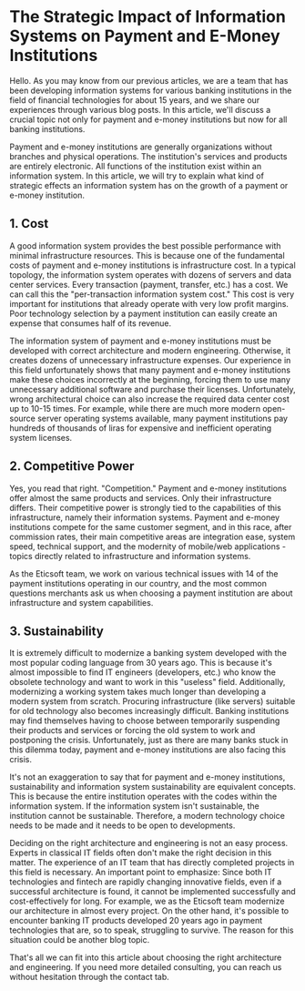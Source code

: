 # The Strategic Impact of Information Systems on Payment and E-Money Institutions

Hello. As you may know from our previous articles, we are a team that has been developing information systems for various banking institutions in the field of financial technologies for about 15 years, and we share our experiences through various blog posts. In this article, we'll discuss a crucial topic not only for payment and e-money institutions but now for all banking institutions.

Payment and e-money institutions are generally organizations without branches and physical operations. The institution's services and products are entirely electronic. All functions of the institution exist within an information system. In this article, we will try to explain what kind of strategic effects an information system has on the growth of a payment or e-money institution.

## 1. Cost

A good information system provides the best possible performance with minimal infrastructure resources. This is because one of the fundamental costs of payment and e-money institutions is infrastructure cost. In a typical topology, the information system operates with dozens of servers and data center services. Every transaction (payment, transfer, etc.) has a cost. We can call this the "per-transaction information system cost." This cost is very important for institutions that already operate with very low profit margins. Poor technology selection by a payment institution can easily create an expense that consumes half of its revenue.

The information system of payment and e-money institutions must be developed with correct architecture and modern engineering. Otherwise, it creates dozens of unnecessary infrastructure expenses. Our experience in this field unfortunately shows that many payment and e-money institutions make these choices incorrectly at the beginning, forcing them to use many unnecessary additional software and purchase their licenses. Unfortunately, wrong architectural choice can also increase the required data center cost up to 10-15 times. For example, while there are much more modern open-source server operating systems available, many payment institutions pay hundreds of thousands of liras for expensive and inefficient operating system licenses.

## 2. Competitive Power

Yes, you read that right. "Competition." Payment and e-money institutions offer almost the same products and services. Only their infrastructure differs. Their competitive power is strongly tied to the capabilities of this infrastructure, namely their information systems. Payment and e-money institutions compete for the same customer segment, and in this race, after commission rates, their main competitive areas are integration ease, system speed, technical support, and the modernity of mobile/web applications - topics directly related to infrastructure and information systems.

As the Eticsoft team, we work on various technical issues with 14 of the payment institutions operating in our country, and the most common questions merchants ask us when choosing a payment institution are about infrastructure and system capabilities.

## 3. Sustainability

It is extremely difficult to modernize a banking system developed with the most popular coding language from 30 years ago. This is because it's almost impossible to find IT engineers (developers, etc.) who know the obsolete technology and want to work in this "useless" field. Additionally, modernizing a working system takes much longer than developing a modern system from scratch. Procuring infrastructure (like servers) suitable for old technology also becomes increasingly difficult. Banking institutions may find themselves having to choose between temporarily suspending their products and services or forcing the old system to work and postponing the crisis. Unfortunately, just as there are many banks stuck in this dilemma today, payment and e-money institutions are also facing this crisis.

It's not an exaggeration to say that for payment and e-money institutions, sustainability and information system sustainability are equivalent concepts. This is because the entire institution operates with the codes within the information system. If the information system isn't sustainable, the institution cannot be sustainable. Therefore, a modern technology choice needs to be made and it needs to be open to developments.

Deciding on the right architecture and engineering is not an easy process. Experts in classical IT fields often don't make the right decision in this matter. The experience of an IT team that has directly completed projects in this field is necessary. An important point to emphasize: Since both IT technologies and fintech are rapidly changing innovative fields, even if a successful architecture is found, it cannot be implemented successfully and cost-effectively for long. For example, we as the Eticsoft team modernize our architecture in almost every project. On the other hand, it's possible to encounter banking IT products developed 20 years ago in payment technologies that are, so to speak, struggling to survive. The reason for this situation could be another blog topic.

That's all we can fit into this article about choosing the right architecture and engineering. If you need more detailed consulting, you can reach us without hesitation through the contact tab.